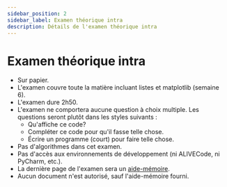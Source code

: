 ```yaml
---
sidebar_position: 2
sidebar_label: Examen théorique intra
description: Détails de l'examen théorique intra
---
```


# Examen théorique intra

- Sur papier.
- L'examen couvre toute la matière incluant listes et matplotlib (semaine 6).
- L'examen dure 2h50.
- L'examen ne comportera aucune question à choix multiple. Les questions seront plutôt dans les styles suivants :
    - Qu'affiche ce code?
    - Compléter ce code pour qu'il fasse telle chose.
    - Écrire un programme (court) pour faire telle chose.
- Pas d'algorithmes dans cet examen.
- Pas d'accès aux environnements de développement (ni ALIVECode, ni PyCharm, etc.).
- La dernière page de l'examen sera un [aide-mémoire](pathname:///files/Annexe_Examen_v1.docx).
- Aucun document n'est autorisé, sauf l'aide-mémoire fourni.